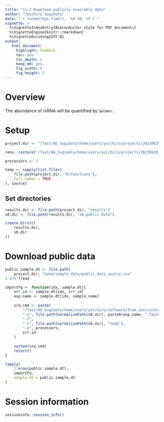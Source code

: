 ```yaml
---
title: "s1-2 Download publicly available data"
author: "Yoichiro Sugimoto"
date: "`r format(Sys.time(), '%d %B, %Y')`"
vignette: >
  %\VignetteIndexEntry{Bioconductor style for PDF documents}
  %\VignetteEngine{knitr::rmarkdown}
  %\VignetteEncoding{UTF-8}
output:
   html_document:
     highlight: haddock
     toc: yes
     toc_depth: 2
     keep_md: yes
     fig_width: 5
     fig_height: 5
---
```


# Overview

The abundance of mRNA will be quantified by `Salmon`.


# Setup


```r

project.dir <- "/fast/AG_Sugimoto/home/users/yoichiro/projects/20230620_Phd2KO_in_AM_and_CB"

renv::restore("/fast/AG_Sugimoto/home/users/yoichiro/projects/20230620_Phd2KO_in_AM_and_CB/R")

processors <- 7

temp <- sapply(list.files(
    file.path(project.dir, "R/functions"),
    full.names = TRUE
), source)


```

## Set directories

```r

results.dir <- file.path(project.dir, "results")
s0.dir <- file.path(results.dir, "s0-public-data")

create.dirs(c(
    results.dir,
    s0.dir
))


```

# Download public data


```r

public.sample.dt <- file.path(
    project.dir, "data/sample_data/public_data_source.csv"
) %>% fread

importFq <- function(idx, sample.dt){ 
    srr.id <- sample.dt[idx, srr_id]
    exp.name <- sample.dt[idx, sample_name]
    
    sra.cmd <- paste(
        "/fast/AG_Sugimoto/home/users/yoichiro/software/from_source/sratoolkit.3.0.0-centos_linux64/bin/fasterq-dump",
        "-o", file.path(normalizePath(s0.dir), paste0(exp.name, ".fastq")),
        "-f",
        "-t", file.path(normalizePath(s0.dir), "temp"),
        "-e", processors,
        srr.id
    )
    
    system(sra.cmd)
    return()
}

lapply(
    1:nrow(public.sample.dt),
    importFq,
    sample.dt = public.sample.dt
)


```

# Session information

```r

sessioninfo::session_info()

```
